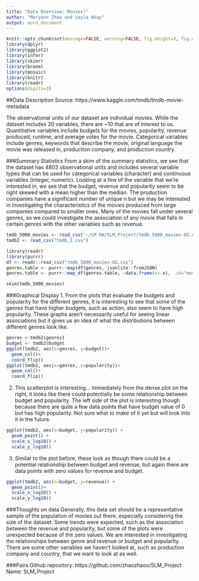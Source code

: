 ```yaml
---
title: "Data Overview: Movies!"
author: "Maryann Zhao and Leyla Akay"
output: word_document
---
```


```r
knitr::opts_chunk$set(message=FALSE, warning=FALSE, fig.height=3, fig.width=5, fig.align = "center")
library(dplyr)
library(ggplot2)
library(infer)
library(skimr)
library(broom)
library(mosaic)
library(knitr)
library(readr)
options(digits=3)
```

##Data Description
Source: https://www.kaggle.com/tmdb/tmdb-movie-metadata

The observational units of our dataset are individual movies. While the dataset includes 20 variables, there are ~10 that are of interest to us. Quantitative variables include budgets for the movies, popularity, revenue produced, runtime, and average votes for the movie. Categorical variables include genres, keywords that describe the movie, original language the movie was released in, production company, and production country.

###Summary Statistics
From a skim of the summary statistics, we see that the dataset has 4803 observational units and includes several variable types that can be used for categorical variables (character) and continuous variables (integer, numeric). Looking at a few of the variable that we're interested in, we see that the budget, revenue and popularity seem to be right skewed with a mean higher than the median. The production companies have a significant number of unique n but we may be interested in investigating the characteristics of the movies produced from large companies compared to smaller ones. Many of the movies fall under several genres, so we could investigate the association of any movie that falls in certain genres with the other variables such as revenue. 
```r
tmdb_5000_movies <- read_csv("~/LM HW/SLM_Project/tmdb_5000_movies-OG.csv")
tmdb2 <- read_csv("tmdb_2.csv")

library(readr)
library(purrr)
df <- readr::read_csv("tmdb_5000_movies-OG.csv")
genres.table <- purrr::map(df$genres, jsonlite::fromJSON)
genres.table <- purrr::map_df(genres.table, ~data.frame(x=.x), .id="movieID")

skim(tmdb_5000_movies)
```


###Graphical Display 
1. From the plots that evaluate the budgets and popularity for the different genres, it is interesting to see that some of the genres that have higher budgets, such as action, also seem to have high popularity. These graphs aren't necessarily useful for seeing linear associations but it gives us an idea of what the distributions between different genres look like. 
```r
genres <-tmdb2$genres1
budget <- tmdb2$budget
ggplot(tmdb2, aes(x=genres, y=budget))+
  geom_col()+
  coord_flip()
ggplot(tmdb2, aes(x=genres, y=popularity))+
  geom_col()+
  coord_flip()
```

2. This scatterplot is interesting... Immediately from the dense plot on the right, it looks like there could potentially be some relationship between budget and popularity. The left side of the plot is interesting though because there are quite a few data points that have budget value of 0 but has high popularity. Not sure what to make of it yet but will look into it in the future. 

```r
ggplot(tmdb2, aes(x=budget, y=popularity)) +
  geom_point() +
  scale_x_log10() +
  scale_y_log10()
```

3. Similar to the plot before, these look as though there could be a potential relationship between budget and revenue, but again there are data points with zero values for revenue and budget. 
```r
ggplot(tmdb2, aes(x=budget, y=revenue)) +
  geom_point()+
  scale_x_log10() +
  scale_y_log10()
```


###Thoughts on data
Generally, this data set should be a representative sample of the population of movies out there, especially considering the size of the dataset. Some trends were expected, such as the association between the revenue and popularity, but some of the plots were unexpected because of the zero values. We are interested in investigating the relationships between genre and revenue or budget and popularity. There are some other variables we haven't looked at, such as production company and country, that we want to look at as well. 

###Pairs
Github repository: https://github.com/zhaozhaoo/SLM_Project
Name: SLM_Project